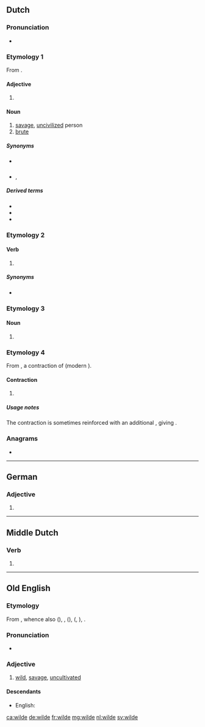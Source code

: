 {{also|Wilde}}
==Dutch==

===Pronunciation===
* {{audio|Nl-wilde.ogg|Audio|lang=nl}}

===Etymology 1===
From {{m|nl|wild}}.

====Adjective====
{{nl-adj-form}}

# {{nl-adj form of|infl|wild}}

====Noun====
{{nl-noun-adj}}

# [[savage]], [[uncivilized]] person
# [[brute]]

=====Synonyms=====
* {{sense|savage}} {{l|nl|wildeman}}
* {{sense|brute}} {{l|nl|bruut}}, {{l|nl|woesteling}}

=====Derived terms=====
* {{l|nl|halve wilde}}
* {{l|nl|wildenhorde}}
* {{l|nl|wildenras}}

===Etymology 2===

====Verb====
{{nl-verb-form}}

# {{nl-verb form of|n=sg|t=past|m=ind+subj|willen}}

=====Synonyms=====
* {{l|nl|wou}}

===Etymology 3===

====Noun====
{{nl-noun|f|-|-}}

# {{alternative form of|weelde|lang=nl}}

===Etymology 4===
From {{inh|nl|dum|wildi}}, a contraction of {{m|dum|[[wilt]] [[gi]]}} (modern {{m|nl|[[wilt]] [[gij]]}}).

====Contraction====
{{head|nl|contraction}}

# {{lb|nl|Brabantian}} {{contraction of|[[wilt]] [[gij]]|lang=nl}}

=====Usage notes=====
The contraction is sometimes reinforced with an additional {{m|nl|gij}}, giving {{m|nl||wilde gij}}.

===Anagrams===
* {{l|nl|dweil}}

----

==German==

===Adjective===
{{head|de|adjective form}}

# {{de-inflected form of|wild}}

----

==Middle Dutch==

===Verb===
{{head|dum|verb form}}

# {{inflection of|willen||1|and|3|s|past|indc|;|1|and|3|s|past|subj|lang=dum}}

----

==Old English==

===Etymology===
From {{inh|ang|gem-pro|*wilþijaz}}, whence also {{cog|ofs|wild}} ({{cog|fy|wyld}}), {{cog|osx|wildi}}, {{cog|goh|wildi}} ({{cog|de|wild}}), {{cog|non|villr}} ({{cog|no|vill}}, {{cog|is|villtur}}), {{cog|got|𐍅𐌹𐌻𐌸𐌴𐌹𐍃}}.

===Pronunciation===
* {{IPA|/ˈwilde/|lang=ang}}

===Adjective===
{{ang-adj}}

# [[wild]], [[savage]], [[uncultivated]]

====Descendants====
* English: {{l|en|wild}}

[[ca:wilde]]
[[de:wilde]]
[[fr:wilde]]
[[mg:wilde]]
[[nl:wilde]]
[[sv:wilde]]
